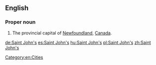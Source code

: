 ==English==

===Proper noun===
{{en-proper noun|sg=[[Saint]] [[John]][['s|’s]]}}

# The provincial capital of [[Newfoundland]], [[Canada]].

[[Category:en:Cities]]

[[de:Saint John's]]
[[es:Saint John's]]
[[hu:Saint John's]]
[[pl:Saint John's]]
[[zh:Saint John's]]